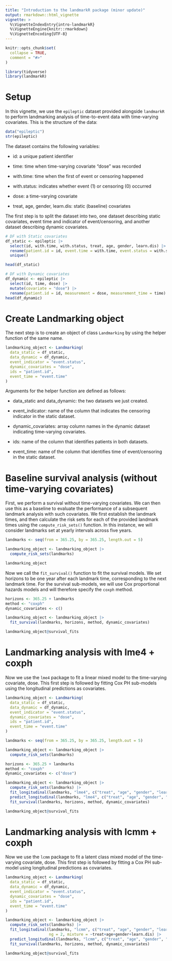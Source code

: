 ```yaml
---
title: "Introduction to the landmarkR package (minor update)"
output: rmarkdown::html_vignette
vignette: >
  %\VignetteIndexEntry{intro-landmarkR}
  %\VignetteEngine{knitr::rmarkdown}
  %\VignetteEncoding{UTF-8}
---
```


```r
knitr::opts_chunk$set(
  collapse = TRUE,
  comment = "#>"
)
```

```r
library(tidyverse)
library(landmarkR)
```

# Setup

In this vignette, we use the `epileptic` dataset provided alongside `landmarkR`
to perform landmarking analysis of time-to-event data with time-varying
covariates. This is the structure of the data:

```r
data("epileptic")
str(epileptic)
```

The dataset contains the following variables:

-   id: a unique patient identifier

-   time: time when time-varying covariate "dose" was recorded

-   with.time: time when the first of event or censoring happened

-   with.status: indicates whether event (1) or censoring (0) occurred

-   dose: a time-varying covariate

-   treat, age, gender, learn.dis: static (baseline) covariates

The first step is to split the dataset into two, one dataset describing static
covariates, event time and indicator of event/censoring, and another dataset
describing dynamic covariates.

```r
# DF with Static covariates
df_static <- epileptic |>
  select(id, with.time, with.status, treat, age, gender, learn.dis) |>
  rename(patient.id = id, event.time = with.time, event.status = with.status) |>
  unique()

head(df_static)
```

```r
# DF with Dynamic covariates
df_dynamic <- epileptic |>
  select(id, time, dose) |>
  mutate(covariate = "dose") |>
  rename(patient.id = id, measurement = dose, measurement_time = time)
head(df_dynamic)
```

# Create Landmarking object

The next step is to create an object of class `Landmarking` by using the helper
function of the same name.

```r
landmarking_object <- Landmarking(
  data_static = df_static,
  data_dynamic = df_dynamic,
  event_indicator = "event.status",
  dynamic_covariates = "dose",
  ids = "patient.id",
  event_time = "event.time"
)
```

Arguments for the helper function are defined as follows:

- data_static and data_dynamic: the two datasets we just created.

- event_indicator: name of the column that indicates the censoring indicator
  in the static dataset.

- dynamic_covariates: array column names in the dynamic dataset indicating
  time-varying covariates.

- ids: name of the column that identifies patients in both datasets.

- event_time: name of the column that identifies time of event/censoring in the
  static dataset.

# Baseline survival analysis (without time-varying covariates)

First, we perform a survival without time-varying covariates. We can then use
this as a baseline to evaluate the performance of a subsequent landmark analysis
with such covariates. We first establish the landmark times, and then calculate
the risk sets for each of the provided landmark times using the
`compute_risk_sets()` function. In this instance, we will consider landmarks set
at yearly intervals across five years.

```r
landmarks <- seq(from = 365.25, by = 365.25, length.out = 5)

landmarking_object <- landmarking_object |>
  compute_risk_sets(landmarks)

landmarking_object
```

Now we call the `fit_survival()` function to fit the survival models. We set 
horizons to be one year after each landmark time, corresponding to the next
landmark time. For the survival sub-models, we will use Cox proportional hazards
models and will therefore specify the `coxph` method.

```r
horizons <- 365.25 + landmarks
method <- "coxph"
dynamic_covariates <- c()

landmarking_object <- landmarking_object |>
  fit_survival(landmarks, horizons, method, dynamic_covariates)

landmarking_object@survival_fits
```

# Landmarking analysis with lme4 + coxph

Now we use the `lme4` package  to fit a linear mixed model to the time-varying
covariate, dose. This first step is followed by fitting Cox PH sub-models using
the longitudinal predictions as covariates.

```r
landmarking_object <- Landmarking(
  data_static = df_static,
  data_dynamic = df_dynamic,
  event_indicator = "event.status",
  dynamic_covariates = "dose",
  ids = "patient.id",
  event_time = "event.time"
)

landmarks <- seq(from = 365.25, by = 365.25, length.out = 5)

landmarking_object <- landmarking_object |>
  compute_risk_sets(landmarks)

horizons <- 365.25 + landmarks
method <- "coxph"
dynamic_covariates <- c("dose")

landmarking_object <- landmarking_object |>
  compute_risk_sets(landmarks) |>
  fit_longitudinal(landmarks, "lme4", c("treat", "age", "gender", "learn.dis")) |>
  predict_longitudinal(landmarks, "lme4", c("treat", "age", "gender", "learn.dis")) |>
  fit_survival(landmarks, horizons, method, dynamic_covariates)

landmarking_object@survival_fits
```

# Landmarking analysis with lcmm + coxph

Now we use the `lcmm` package  to fit a latent class mixed model of the
time-varying covariate, dose. This first step is followed by fitting a Cox PH
sub-model using longitudinal predictions as covariates.

```r

landmarking_object <- Landmarking(
  data_static = df_static,
  data_dynamic = df_dynamic,
  event_indicator = "event.status",
  dynamic_covariates = "dose",
  ids = "patient.id",
  event_time = "event.time"
)

landmarking_object <- landmarking_object |>
  compute_risk_sets(landmarks) |>
  fit_longitudinal(landmarks, "lcmm", c("treat", "age", "gender", "learn.dis"),
                   ng = 2, mixture = ~treat+age+gender+learn.dis) |>
  predict_longitudinal(landmarks, "lcmm", c("treat", "age", "gender", "learn.dis")) |>
  fit_survival(landmarks, horizons, method, dynamic_covariates)

landmarking_object@survival_fits
```
